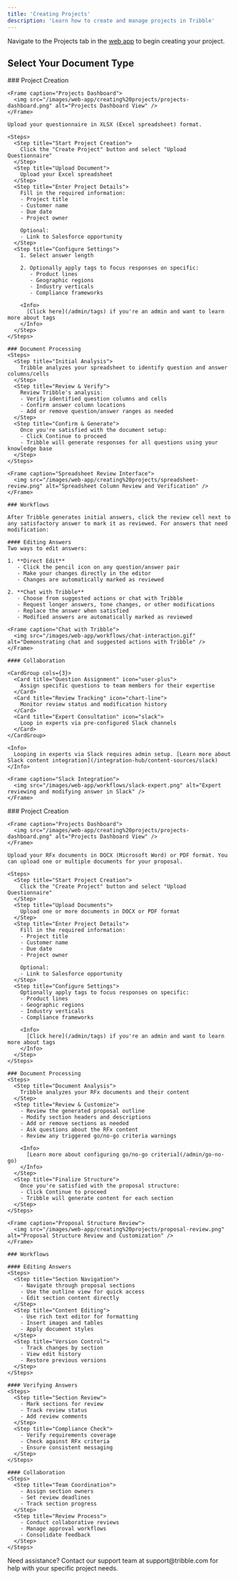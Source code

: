 ```yaml
---
title: 'Creating Projects'
description: 'Learn how to create and manage projects in Tribble'
---
```


Navigate to the Projects tab in the [web app](https://my.tribble.ai) to begin creating your project.

## Select Your Document Type

<Tabs>
  <Tab title="Spreadsheet Documents">
    ### Project Creation
    
    <Frame caption="Projects Dashboard">
      <img src="/images/web-app/creating%20projects/projects-dashboard.png" alt="Projects Dashboard View" />
    </Frame>

    Upload your questionnaire in XLSX (Excel spreadsheet) format.

    <Steps>
      <Step title="Start Project Creation">
        Click the "Create Project" button and select "Upload Questionnaire"
      </Step>
      <Step title="Upload Document">
        Upload your Excel spreadsheet
      </Step>
      <Step title="Enter Project Details">
        Fill in the required information:
        - Project title
        - Customer name
        - Due date
        - Project owner
        
        Optional:
        - Link to Salesforce opportunity
      </Step>
      <Step title="Configure Settings">
        1. Select answer length
        
        2. Optionally apply tags to focus responses on specific:
           - Product lines
           - Geographic regions
           - Industry verticals
           - Compliance frameworks
        
        <Info>
          [Click here](/admin/tags) if you're an admin and want to learn more about tags
        </Info>
      </Step>
    </Steps>

    ### Document Processing
    <Steps>
      <Step title="Initial Analysis">
        Tribble analyzes your spreadsheet to identify question and answer columns/cells
      </Step>
      <Step title="Review & Verify">
        Review Tribble's analysis:
        - Verify identified question columns and cells
        - Confirm answer column locations
        - Add or remove question/answer ranges as needed
      </Step>
      <Step title="Confirm & Generate">
        Once you're satisfied with the document setup:
        - Click Continue to proceed
        - Tribble will generate responses for all questions using your knowledge base
      </Step>
    </Steps>

    <Frame caption="Spreadsheet Review Interface">
      <img src="/images/web-app/creating%20projects/spreadsheet-review.png" alt="Spreadsheet Column Review and Verification" />
    </Frame>

    ### Workflows

    After Tribble generates initial answers, click the review cell next to any satisfactory answer to mark it as reviewed. For answers that need modification:

    #### Editing Answers
    Two ways to edit answers:

    1. **Direct Edit**
       - Click the pencil icon on any question/answer pair
       - Make your changes directly in the editor
       - Changes are automatically marked as reviewed

    2. **Chat with Tribble**
       - Choose from suggested actions or chat with Tribble
       - Request longer answers, tone changes, or other modifications
       - Replace the answer when satisfied
       - Modified answers are automatically marked as reviewed

    <Frame caption="Chat with Tribble">
      <img src="/images/web-app/workflows/chat-interaction.gif" alt="Demonstrating chat and suggested actions with Tribble" />
    </Frame>

    #### Collaboration

    <CardGroup cols={3}>
      <Card title="Question Assignment" icon="user-plus">
        Assign specific questions to team members for their expertise
      </Card>
      <Card title="Review Tracking" icon="chart-line">
        Monitor review status and modification history
      </Card>
      <Card title="Expert Consultation" icon="slack">
        Loop in experts via pre-configured Slack channels
      </Card>
    </CardGroup>
    
    <Info>
      Looping in experts via Slack requires admin setup. [Learn more about Slack content integration](/integration-hub/content-sources/slack)
    </Info>

    <Frame caption="Slack Integration">
      <img src="/images/web-app/workflows/slack-expert.png" alt="Expert reviewing and modifying answer in Slack" />
    </Frame>
  </Tab>

  <Tab title="Long-form Documents">
    ### Project Creation
    
    <Frame caption="Projects Dashboard">
      <img src="/images/web-app/creating%20projects/projects-dashboard.png" alt="Projects Dashboard View" />
    </Frame>

    Upload your RFx documents in DOCX (Microsoft Word) or PDF format. You can upload one or multiple documents for your proposal.

    <Steps>
      <Step title="Start Project Creation">
        Click the "Create Project" button and select "Upload Questionnaire"
      </Step>
      <Step title="Upload Documents">
        Upload one or more documents in DOCX or PDF format
      </Step>
      <Step title="Enter Project Details">
        Fill in the required information:
        - Project title
        - Customer name
        - Due date
        - Project owner
        
        Optional:
        - Link to Salesforce opportunity
      </Step>
      <Step title="Configure Settings">
        Optionally apply tags to focus responses on specific:
        - Product lines
        - Geographic regions
        - Industry verticals
        - Compliance frameworks
        
        <Info>
          [Click here](/admin/tags) if you're an admin and want to learn more about tags
        </Info>
      </Step>
    </Steps>

    ### Document Processing
    <Steps>
      <Step title="Document Analysis">
        Tribble analyzes your RFx documents and their content
      </Step>
      <Step title="Review & Customize">
        - Review the generated proposal outline
        - Modify section headers and descriptions
        - Add or remove sections as needed
        - Ask questions about the RFx content
        - Review any triggered go/no-go criteria warnings
        
        <Info>
          [Learn more about configuring go/no-go criteria](/admin/go-no-go)
        </Info>
      </Step>
      <Step title="Finalize Structure">
        Once you're satisfied with the proposal structure:
        - Click Continue to proceed
        - Tribble will generate content for each section
      </Step>
    </Steps>

    <Frame caption="Proposal Structure Review">
      <img src="/images/web-app/creating%20projects/proposal-review.png" alt="Proposal Structure Review and Customization" />
    </Frame>

    ### Workflows

    #### Editing Answers
    <Steps>
      <Step title="Section Navigation">
        - Navigate through proposal sections
        - Use the outline view for quick access
        - Edit section content directly
      </Step>
      <Step title="Content Editing">
        - Use rich text editor for formatting
        - Insert images and tables
        - Apply document styles
      </Step>
      <Step title="Version Control">
        - Track changes by section
        - View edit history
        - Restore previous versions
      </Step>
    </Steps>

    #### Verifying Answers
    <Steps>
      <Step title="Section Review">
        - Mark sections for review
        - Track review status
        - Add review comments
      </Step>
      <Step title="Compliance Check">
        - Verify requirements coverage
        - Check against RFx criteria
        - Ensure consistent messaging
      </Step>
    </Steps>

    #### Collaboration
    <Steps>
      <Step title="Team Coordination">
        - Assign section owners
        - Set review deadlines
        - Track section progress
      </Step>
      <Step title="Review Process">
        - Conduct collaborative reviews
        - Manage approval workflows
        - Consolidate feedback
      </Step>
    </Steps>
  </Tab>
</Tabs>

<Note>
Need assistance? Contact our support team at support@tribble.com for help with your specific project needs.
</Note> 